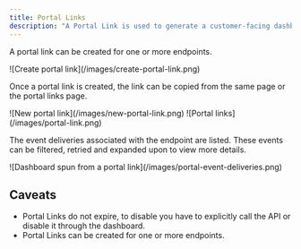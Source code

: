 ```yaml
---
title: Portal Links
description: "A Portal Link is used to generate a customer-facing dashboard to display information on an endpoint's event deliveries. The portal link serves as a medium to quickly generate portals for users to review and debug events from a publisher. You can generate one time links via the dashboard or long-use links to be embedded in your dashboards via the API."
---
```

A portal link can be created for one or more endpoints.

<Frame>![Create portal link](/images/create-portal-link.png)</Frame>

Once a portal link is created, the link can be copied from the same page or the portal links page.

<Frame>![New portal link](/images/new-portal-link.png)</Frame>

<Frame>![Portal links](/images/portal-link.png)</Frame>

The event deliveries associated with the endpoint are listed. These events can be filtered, retried and expanded upon to view more details.

<Frame>![Dashboard spun from a portal link](/images/portal-event-deliveries.png)</Frame>

## Caveats

-  Portal Links do not expire, to disable you have to explicitly call the API or disable it through the dashboard.
-  Portal Links can be created for one or more endpoints.